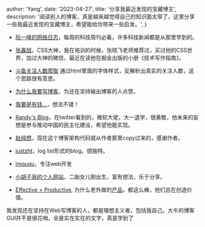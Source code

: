 
  author: 'Yang',
  date: '2023-04-27',
  title: '分享我最近发现的宝藏博主',
  description:
    '阅读别人的博客，真是越来越觉得自己的知识面太窄了，这里分享一些我最近发现的宝藏博主，希望能给你带来一些启发。',
}



- [阮一峰的网络日志](http://www.ruanyifeng.com/blog/)，每周的科技周刊必看，许多科技新闻都是从那里学到的。

- [张鑫旭](https://www.zhangxinxu.com/)，CSS大神，我在培训的时候，张晓飞老师推荐过，买过他的CSS世界，加过大神的微信，最近在读他在掘金出版的小册《技术写作指南》。

- [斗鱼关注人数爬取](https://cjting.me/2020/07/01/douyu-crawler-and-font-anti-crawling/) 通过html里面的字体样式，反解析出真实的关注人数，这个思路很有意思。

- [为什么我要写博客](https://www.lionad.art/articles/)，为还在坚持输出博客的人点赞。

- [我要是有钱...](https://www.owenyoung.com/blog/basic-income/)，想法不错！


- [Randy's Blog](https://lutaonan.com/)，在twitter看到的，微软大佬，大一退学，很勇敢，他未来的妄想是参与推动中国的民主化建设，希望他能实现。

- [赵纯想](https://me.revome.cn/)，现在这个博客架构代码就从作者那里copy过来的，感谢作者。

- [justzht](https://www.justzht.com/all/)，log list形式的blog，很独特。

- [imququ](https://imququ.com/)，专注web开发

- [小胡子哥的个人网站](https://www.barretlee.com/entry/)，二胎女儿刚出生，富有想法，乐于分享。

- [Effective > Productive](https://world.hey.com/jason/effective-productive-acfa210d), 为什么老外做的[产品](https://37signals.com)，都这么棒，他们总在创造价值。

我发现还在坚持在Web写博客的人，都是理想主义者，包括我自己。大牛的博客GUI并不是很花哨，全是实在实在的文字，真是学到了